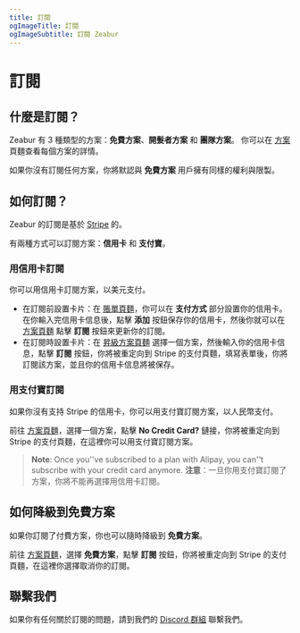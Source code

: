 ```yaml
---
title: 訂閱
ogImageTitle: 訂閱
ogImageSubtitle: 訂閱 Zeabur
---
```


# 訂閱

## 什麼是訂閱？

Zeabur 有 3 種類型的方案：**免費方案**、**開髮者方案** 和 **團隊方案**。
你可以在 [方案](/billing/plans) 頁麵查看每個方案的詳情。

如果你沒有訂閱任何方案，你將默認與 **免費方案** 用戶擁有同樣的權利與限製。

## 如何訂閱？

Zeabur 的訂閱是基於 [Stripe](https://stripe.com/) 的。

有兩種方式可以訂閱方案：**信用卡** 和 **支付寶**。

### 用信用卡訂閱

你可以用信用卡訂閱方案，以美元支付。

- 在訂閱前設置卡片：在 [賬單頁麵](https://dash.zeabur.com/account/billing)，你可以在 **支付方式** 部分設置你的信用卡。在你輸入完信用卡信息後，點擊 **添加** 按鈕保存你的信用卡，然後你就可以在 [方案頁麵](https://dash.zeabur.com/update-plan) 點擊 **訂閱** 按鈕來更新你的訂閱。
- 在訂閱時設置卡片：在 [昇級方案頁麵](https://dash.zeabur.com/update-plan) 選擇一個方案，然後輸入你的信用卡信息，點擊 **訂閱** 按鈕，你將被重定向到 Stripe 的支付頁麵，填冩表單後，你將訂閱該方案，並且你的信用卡信息將被保存。

### 用支付寶訂閱

如果你沒有支持 Stripe 的信用卡，你可以用支付寶訂閱方案，以人民幣支付。

前往 [方案頁麵](https://dash.zeabur.com/update-plan)，選擇一個方案，點擊 **No Credit Card?** 鏈接，你將被重定向到 Stripe 的支付頁麵，在這裡你可以用支付寶訂閱方案。

> **Note**: Once you''ve subscribed to a plan with Alipay, you can''t subscribe with your credit card anymore.
> **注意**：一旦你用支付寶訂閱了方案，你將不能再選擇用信用卡訂閱。

## 如何降級到免費方案

如果你訂閱了付費方案，你也可以隨時降級到 **免費方案**。

前往 [方案頁麵](https://dash.zeabur.com/update-plan)，選擇 **免費方案**，點擊 **訂閱** 按鈕，你將被重定向到 Stripe 的支付頁麵，在這裡你選擇取消你的訂閱。

## 聯繫我們

如果你有任何關於訂閱的問題，請到我們的 [Discord 群組](https://discord.gg/DrdGCvXEyY) 聯繫我們。
